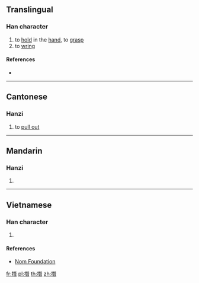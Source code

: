==Translingual==

===Han character===
{{Han char|rn=64|rad=手|as=12|sn=15|four=|canj=QMUA|ids=⿰扌朁}}

# to [[hold]] in the [[hand]], to [[grasp]]
# to [[wring]]

====References====
* {{Han ref|kx=0453.310|dkj=12687|dj=0803.140|hdz=31956.010|uh=648D|ud=25741}}

----

==Cantonese==

===Hanzi===
{{yue-hanzi|jyut=[[cim4]]|y=chim4}}

# to [[pull out]]

----

==Mandarin==

===Hanzi===
{{cmn-hanzi|pin=[[zǎn]] ([[zan3]]), [[xián]] ([[xian2]])|wg=tsan<sup>3</sup>, hsien<sup>2</sup>}}

# {{defn|lang=cmn|sort=手12}}

----

==Vietnamese==

===Han character===
{{vi-readings|rs=手12|hanviet=tròm}}

# {{defn|lang=vi|sort=手12}}

====References====
* [http://nomfoundation.org/common/nom_details.php?codepoint=648d Nom Foundation]

[[fr:撍]]
[[pl:撍]]
[[th:撍]]
[[zh:撍]]